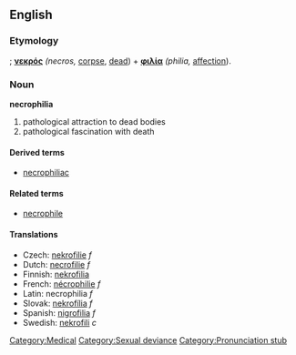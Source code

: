 == English ==
=== Etymology ===
{{Grc}}; '''[[νεκρός]]''' ''(necros,'' [[corpse]], [[dead]]) + '''[[φιλία]]''' ''(philia,'' [[affection]]).

=== Noun ===
'''necrophilia'''
# pathological attraction to dead bodies
# pathological fascination with death

==== Derived terms ====
* [[necrophiliac]]

==== Related terms ====
*[[necrophile]]

==== Translations ====
*Czech: [[nekrofilie]] ''f''
*Dutch: [[necrofilie]] ''f''
*Finnish: [[nekrofilia]]
*French: [[nécrophilie]] ''f''
*Latin: necrophilia ''f''
*Slovak: [[nekrofília]] ''f''
*Spanish: [[nigrofilia]] ''f''
*Swedish: [[nekrofili]] ''c''

[[Category:Medical]]
[[Category:Sexual deviance]]
[[Category:Pronunciation stub]]